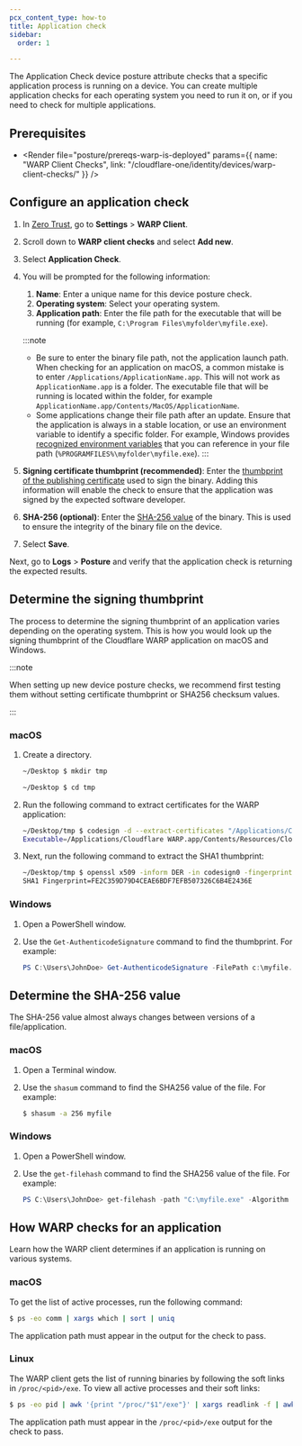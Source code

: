 ```yaml
---
pcx_content_type: how-to
title: Application check
sidebar:
  order: 1

---
```



The Application Check device posture attribute checks that a specific application process is running on a device. You can create multiple application checks for each operating system you need to run it on, or if you need to check for multiple applications.

## Prerequisites

* <Render file="posture/prereqs-warp-is-deployed" params={{ name: "WARP Client Checks", link: "/cloudflare-one/identity/devices/warp-client-checks/" }} />

## Configure an application check

1. In [Zero Trust](https://one.dash.cloudflare.com), go to **Settings** > **WARP Client**.

2. Scroll down to **WARP client checks** and select **Add new**.

3. Select **Application Check**.

4. You will be prompted for the following information:
   1. **Name**: Enter a unique name for this device posture check.
   2. **Operating system**: Select your operating system.
   3. **Application path**: Enter the file path for the executable that will be running (for example, `C:\Program Files\myfolder\myfile.exe`). 
   
   :::note


   * Be sure to enter the binary file path, not the application launch path. When checking for an application on macOS, a common mistake is to enter `/Applications/ApplicationName.app`. This will not work as `ApplicationName.app` is a folder. The executable file that will be running is located within the folder, for example `ApplicationName.app/Contents/MacOS/ApplicationName`.
   * Some applications change their file path after an update. Ensure that the application is always in a stable location, or use an environment variable to identify a specific folder. For example, Windows provides [recognized environment variables](https://learn.microsoft.com/en-us/windows/deployment/usmt/usmt-recognized-environment-variables) that you can reference in your file path (`%PROGRAMFILES%\myfolder\myfile.exe`).
   :::
   
5. **Signing certificate thumbprint (recommended)**: Enter the [thumbprint of the publishing certificate](#determine-the-signing-thumbprint) used to sign the binary. Adding this information will enable the check to ensure that the application was signed by the expected software developer.
6. **SHA-256 (optional)**: Enter the [SHA-256 value](#determine-the-sha-256-value) of the binary. This is used to ensure the integrity of the binary file on the device.

7. Select **Save**.

Next, go to **Logs** > **Posture** and verify that the application check is returning the expected results.

## Determine the signing thumbprint

The process to determine the signing thumbprint of an application varies depending on the operating system. This is how you would look up the signing thumbprint of the Cloudflare WARP application on macOS and Windows.

:::note


When setting up new device posture checks, we recommend first testing them without setting certificate thumbprint or SHA256 checksum values.


:::

### macOS

1. Create a directory.

   ```bash
   ~/Desktop $ mkdir tmp

   ~/Desktop $ cd tmp
   ```

2. Run the following command to extract certificates for the WARP application:

   ```sh
   ~/Desktop/tmp $ codesign -d --extract-certificates "/Applications/Cloudflare WARP.app/Contents/Resources/CloudflareWARP"
   Executable=/Applications/Cloudflare WARP.app/Contents/Resources/CloudflareWARP
   ```

3. Next, run the following command to extract the SHA1 thumbprint:

   ```sh
   ~/Desktop/tmp $ openssl x509 -inform DER -in codesign0 -fingerprint -sha1 -noout | tr -d :
   SHA1 Fingerprint=FE2C359D79D4CEAE6BDF7EFB507326C6B4E2436E
   ```

### Windows

1. Open a PowerShell window.
2. Use the `Get-AuthenticodeSignature` command to find the thumbprint. For example:

   ```powershell
   PS C:\Users\JohnDoe> Get-AuthenticodeSignature -FilePath c:\myfile.exe
   ```

## Determine the SHA-256 value

The SHA-256 value almost always changes between versions of a file/application.

### macOS

1. Open a Terminal window.
2. Use the `shasum` command to find the SHA256 value of the file. For example:

   ```sh
   $ shasum -a 256 myfile
   ```

### Windows

1. Open a PowerShell window.
2. Use the `get-filehash` command to find the SHA256 value of the file. For example:

   ```powershell
   PS C:\Users\JohnDoe> get-filehash -path "C:\myfile.exe" -Algorithm SHA256 | format-list
   ```

## How WARP checks for an application

Learn how the WARP client determines if an application is running on various systems.

### macOS

To get the list of active processes, run the following command:

```sh
$ ps -eo comm | xargs which | sort | uniq
```

The application path must appear in the output for the check to pass.

### Linux

The WARP client gets the list of running binaries by following the soft links in `/proc/<pid>/exe`. To view all active processes and their soft links:

```sh
$ ps -eo pid | awk '{print "/proc/"$1"/exe"}' | xargs readlink -f | awk '{print $1}' | sort | uniq
```

The application path must appear in the `/proc/<pid>/exe` output for the check to pass.
